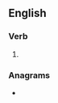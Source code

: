 ==English==

===Verb===
{{head|en|present participle}}

# {{present participle of|besot|lang=en|nocat=1}}

===Anagrams===
* {{anagrams|en|a=beginostt|obtesting}}